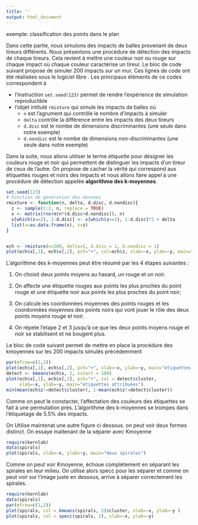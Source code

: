 ```yaml
---
title: ''
output: html_document
---
```


exemple: classification des points dans le plan


Dans cette partie, nous simulons des impacts de balles provenant de deux tireurs différents. Nous présentons une procédure de détection des impacts de chaque tireurs. Cela revient à mettre une couleur noir ou rouge sur chaque impact où chaque couleur caractérise un tireur. Le bloc de code suivant propose de simuler 200 impacts sur un mur. Ces lignes de code ont été réalisées sous le logiciel libre [\textsf{R}](https://cran.r-project.org/). Les principaux éléments de ce codes correspondent à 
 
 - l'instruction `set.seed(123)` permet de rendre l'expérience de simulation reproductible
 - l'objet intitulé `rmixture` qui simule les impacts de balles où 
    - `n` est l'agrument qui contrôle le nombre d'impacts à simuler
    - `delta` contrôle la différence entre les impacts des deux tireurs
    - `d.disc` est le nombe de dimensions discriminantes (une seule dans notre exemple)
    - `d.nondisc` est le nombe de dimensions non-discriminantes (une seule dans notre exemple)

Dans la suite, nous allons utiliser le terme *étiquette* pour désigner les couleurs rouge et noir qui permettent de distinguer les impacts d'un tireur de ceux de l'autre.
On propose de cacher la vérité qui correspond aux étiquettes rouges et noirs des impacts et nous allons faire appel à une procédure de détection appelée **algorithme des k-moyennes**.

```r
set.seed(123)
# Fonction de generation des donnees
rmixture <- function(n, delta, d.disc, d.nondisc){
  z <- sample(1:2, n, replace = TRUE)
  x <- matrix(rnorm(n*(d.disc+d.nondisc)), n)
  x[which(z==2), 1:d.disc] <- x[which(z==2), 1:d.disc]*2 + delta
  list(x=as.data.frame(x), z=z)
}


ech <- rmixture(n=200, delta=5, d.disc = 1, d.nondisc = 1)
plot(ech$x[,1], ech$x[,2], pch="+", col=ech$z, xlab=~x, ylab=~y, main="la vérité simulée")
```


L'algorithme des k-moyennes peut être résumé par les 4 étapes suivantes : 

1. On choisit deux points moyens au hasard, un rouge et un noir. 

2. On affecte une étiquette rouges aux points les plus proches du point rouge et une étiquette noir aux points les plus proches du point noir;

3. On calcule les coordonnées moyennes des points rouges et les coordonnées moyennes des points noirs qui vont jouer le rôle des deux points moyens rouge et noir.

4. On répete l'etape 2 et 3 jusqu'à ce que les deux points moyens rouge et noir se stabilisent et ne bougent plus.


<!-- L’algorithme ci dessous détecte la provenances des impacts de balles; On considère un tireur qui aura ses balles en noirs et un autre avec des balles en rouges. L’algorithme à 5.5% de chance de se tromper. Comme on peut voir sur le graphique, il ne suffit que d'une seule dimension pour distinguer le milieu des impacts de balles(Y) -->
<!-- grâce à l'algorithme on peut aussi savoir quel est le côté discriminant et le aussi nombre de tireur. -->
Le bloc de code suivant permet de mettre en place la procédure des kmoyennes sur les
200 impacts simulés précédemment

```r
par(mfrow=c(1,2))
plot(ech$x[,1], ech$x[,2], pch="+", xlab=~x, ylab=~y, main="étiquettes cachées")
detect <- kmeans(ech$x, 2, nstart = 100)
plot(ech$x[,1], ech$x[,2], pch="+", col = detect$cluster,
     xlab=~x, ylab=~y, main="étiquettes attribuées")
min(mean(ech$z!=detect$cluster), 1-mean(ech$z!=detect$cluster))
```
Comme on peut le constacter, l'affectation des couleurs des étiquettes se fait à une permutation près. L'algorithme des k-moyennes se trompes dans l'étiquetage de $5.5\%$
des impacts.

On Utilise maintenat une autre figure ci dessous. on peut voir deux formes distinct. On essaye maitenant de la séparer avec Kmoyenne

```r
require(kernlab)
data(spirals)
plot(spirals, xlab=~x, ylab=~y, main="deux spirales")
```

Comme on peut voir Kmoyenne, échoue complétement en séparant les spirales en leur milieu.
On utilise alors specc pour les séparer et comme on peut voir sur l'image juste en dessous, arrive à séparer correctement les spirales.
```r
require(kernlab)
data(spirals)
par(mfrow=c(1,2))
plot(spirals, col = kmeans(spirals, 2)$cluster, xlab=~x, ylab=~y )
plot(spirals, col = specc(spirals, 2), xlab=~x, ylab=~y)
```



